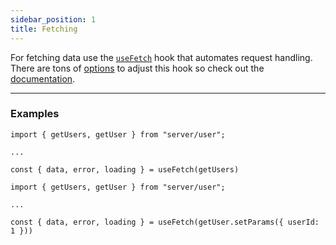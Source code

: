 ```yaml
---
sidebar_position: 1
title: Fetching
---
```


For fetching data use the [`useFetch`](/documentation/04-react/02-core/use-fetch.mdx) hook that automates request
handling. There are tons of [options](/documentation/04-react/02-core/use-fetch.mdx#options) to adjust this hook so check
out the [documentation](/documentation/04-react/02-core/use-fetch.mdx).

---

### Examples

```tsx
import { getUsers, getUser } from "server/user";

...

const { data, error, loading } = useFetch(getUsers)

```

```tsx
import { getUsers, getUser } from "server/user";

...

const { data, error, loading } = useFetch(getUser.setParams({ userId: 1 }))

```
